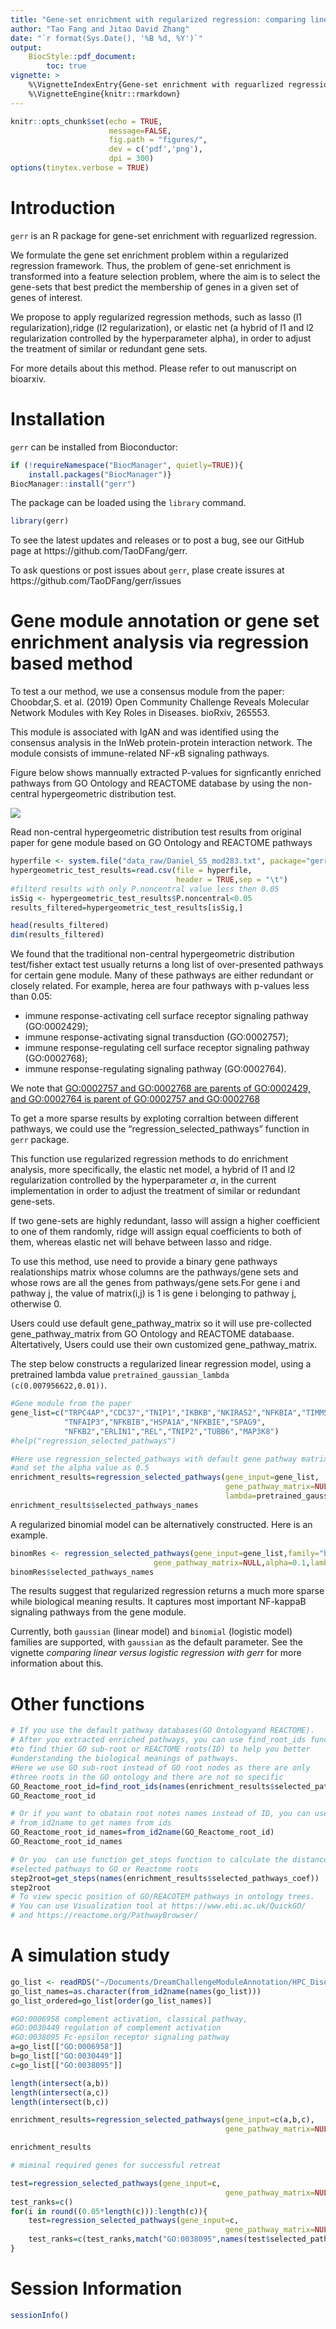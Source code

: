 ```yaml
---
title: "Gene-set enrichment with regularized regression: comparing linear versus logistic regression"
author: "Tao Fang and Jitao David Zhang"
date: "`r format(Sys.Date(), '%B %d, %Y')`"
output:
    BiocStyle::pdf_document:
        toc: true
vignette: >
    %\VignetteIndexEntry{Gene-set enrichment with reguarlized regression}
    %\VignetteEngine{knitr::rmarkdown}
---
```


```r
knitr::opts_chunk$set(echo = TRUE,
                      message=FALSE,
                      fig.path = "figures/",
                      dev = c('pdf','png'),
                      dpi = 300)
options(tinytex.verbose = TRUE)
```

# Introduction

`gerr` is an R package for gene-set enrichment with reguarlized regression.

We formulate the gene set enrichment problem within a regularized regression framework. 
Thus, the problem of gene-set enrichment is transformed into a feature 
selection problem, where the aim is to select the gene-sets that best predict
the membership of genes in a given set of genes of interest. 

We propose to apply regularized regression methods, such as lasso 
(l1 regularization),ridge (l2 regularization), or elastic net (a hybrid of 
l1 and l2 regularization controlled by the hyperparameter alpha), in order to
adjust the treatment of similar or redundant gene sets.

For more details about this method. Please refer to out manuscript on bioarxiv.

# Installation

`gerr` can be installed from Bioconductor:
```r
if (!requireNamespace("BiocManager", quietly=TRUE)){
    install.packages("BiocManager")}
BiocManager::install("gerr")
```


The package can be loaded using the `library` command.

```r
library(gerr)
```

To see the latest updates and releases or to post a bug, see our GitHub page 
at https://github.com/TaoDFang/gerr. 

To ask questions or post issues about `gerr`, plase create issures 
at https://github.com/TaoDFang/gerr/issues

# Gene module annotation or gene set enrichment analysis via regression based method 

To test a our method, we use a consensus module from the paper: 
Choobdar,S. et al. (2019) Open Community Challenge Reveals Molecular Network Modules with Key Roles in Diseases. bioRxiv, 265553.

This module is associated with IgAN and was identified using the consensus analysis in the InWeb 
protein-protein interaction network. The module consists of immune-related NF-$\kappa$B signaling pathways.

Figure below shows mannually extracted P-values for signficantly enriched pathways from GO Ontology and REACTOME database by using the non-central hypergeometric distribution test. 

![](../inst/figures/figureS5module283.png)


Read non-central hypergeometric distribution test results from original paper  for gene module based on GO Ontology and REACTOME pathways

```r
hyperfile <- system.file("data_raw/Daniel_S5_mod283.txt", package="gerr")
hypergeometric_test_results=read.csv(file = hyperfile,
                                     header = TRUE,sep = "\t")
#filterd results with only P.noncentral value less then 0.05
isSig <- hypergeometric_test_results$P.noncentral<0.05
results_filtered=hypergeometric_test_results[isSig,]

head(results_filtered)
dim(results_filtered)
```

We found that the traditional non-central hypergeometric distribution test/fisher extact test 
usually returns a long list of over-presented pathways for certain gene module. Many of these pathways are either redundant or closely related. For example, herea are four pathways with p-values less than 0.05: 

* immune response-activating cell surface receptor signaling pathway (GO:0002429);
* immune response-activating signal transduction (GO:0002757);
* immune response-regulating cell surface receptor signaling pathway (GO:0002768);
* immune response-regulating signaling pathway (GO:0002764).

We note that [GO:0002757 and GO:0002768 are parents of GO:0002429, and GO:0002764 is parent of GO:0002757 and GO:0002768 ](https://www.ebi.ac.uk/QuickGO/term/GO:0002429)

To get a more sparse results by exploting corraltion between different pathways,
we could use the "regression_selected_pathways" function in `gerr` package.


This function use regularized regression methods to do enrichment analysis, 
more specifically, the elastic net model, a hybrid of l1 and l2 regularization controlled by the hyperparameter $\alpha$, in the current implementation in order to adjust the treatment of similar or redundant gene-sets. 

If two gene-sets are highly redundant, lasso will assign a higher coefficient 
to one of them randomly, ridge will assign equal coefficients to both of them,
whereas elastic net will behave between lasso and ridge.

To use this method, use need to provide a binary gene pathways realationships 
matrix whose columns are the pathways/gene sets and whose rows are all the genes 
from pathways/gene sets.For gene i and pathway j, the value of matrix(i,j) is 1 is gene i belonging to pathway j, otherwise 0.

Users could use default gene_pathway_matrix  so it will use pre-collected gene_pathway_matrix from GO Ontology and REACTOME databaase. Altertatively, Users could use their own customized gene_pathway_matrix.

The step below constructs a regularized linear regression model, using a pretrained lambda value `pretrained_gaussian_lambda (c(0.007956622,0.01))`.

```r
#Gene module from the paper
gene_list=c("TRPC4AP","CDC37","TNIP1","IKBKB","NKIRAS2","NFKBIA","TIMM50","RELB",
            "TNFAIP3","NFKBIB","HSPA1A","NFKBIE","SPAG9",
            "NFKB2","ERLIN1","REL","TNIP2","TUBB6","MAP3K8")
#help("regression_selected_pathways")

#Here use regression_selected_pathways with default gene pathway matrix 
#and set the alpha value as 0.5
enrichment_results=regression_selected_pathways(gene_input=gene_list,
                                                gene_pathway_matrix=NULL,alpha=0.5, family="gaussian", 
                                                lambda=pretrained_gaussian_lambda)
enrichment_results$selected_pathways_names
```

A regularized binomial model can be alternatively constructed. Here is an example.

```r
binomRes <- regression_selected_pathways(gene_input=gene_list,family="binomial",
                                gene_pathway_matrix=NULL,alpha=0.1,lambda=seq(0.001,0.1,0.001))
binomRes$selected_pathways_names
```

The results suggest that regularized regression returns a much more sparse while biological meaning results. It captures most important NF-kappaB signaling pathways from the gene module.

Currently, both `gaussian` (linear model) and `binomial` (logistic model) families are supported, with `gaussian` as the default parameter. See the vignette *comparing linear versus logistic regression with gerr* for more information about this.

# Other functions

```r
# If you use the default pathway databases(GO Ontologyand REACTOME).
# After you extracted enriched pathways, you can use find_root_ids function
#to find thier GO sub-root or REACTOME roots(ID) to help you better
#understanding the biological meanings of pathways.
#Here we use GO sub-root instead of GO root nodes as there are only 
#three roots in the GO ontology and there are not so specific 
GO_Reactome_root_id=find_root_ids(names(enrichment_results$selected_pathways_coef))
GO_Reactome_root_id

# Or if you want to obatain root notes names instead of ID, you can use function
# from_id2name to get names from ids
GO_Reactome_root_id_names=from_id2name(GO_Reactome_root_id)
GO_Reactome_root_id_names

# Or you  can use function get_steps function to calculate the distance from
#selected pathways to GO or Reactome roots
step2root=get_steps(names(enrichment_results$selected_pathways_coef))
step2root
# To view specic position of GO/REACOTEM pathways in ontology trees.
# You can use Visualization tool at https://www.ebi.ac.uk/QuickGO/ 
# and https://reactome.org/PathwayBrowser/ 
```

# A simulation study

```r
go_list <- readRDS("~/Documents/DreamChallengeModuleAnnotation/HPC_Disease_module_identification_DREAM_change/go_list.rds")
go_list_names=as.character(from_id2name(names(go_list)))
go_list_ordered=go_list[order(go_list_names)]

#GO:0006958 complement activation, classical pathway, 
#GO:0030449 regulation of complement activation
#GO:0038095 Fc-epsilon receptor signaling pathway
a=go_list[["GO:0006958"]]
b=go_list[["GO:0030449"]]
c=go_list[["GO:0038095"]]

length(intersect(a,b))
length(intersect(a,c))
length(intersect(b,c))

enrichment_results=regression_selected_pathways(gene_input=c(a,b,c),
                                                gene_pathway_matrix=NULL,alpha=0.5)

enrichment_results

# miminal required genes for successful retreat

test=regression_selected_pathways(gene_input=c,
                                                gene_pathway_matrix=NULL,alpha=0.5)
test_ranks=c()
for(i in round((0.05*length(c))):length(c)){
    test=regression_selected_pathways(gene_input=c,
                                                gene_pathway_matrix=NULL,alpha=0.5)
    test_ranks=c(test_ranks,match("GO:0038095",names(test$selected_pathways_coef)))
}
```

# Session Information

```r
sessionInfo()
```
